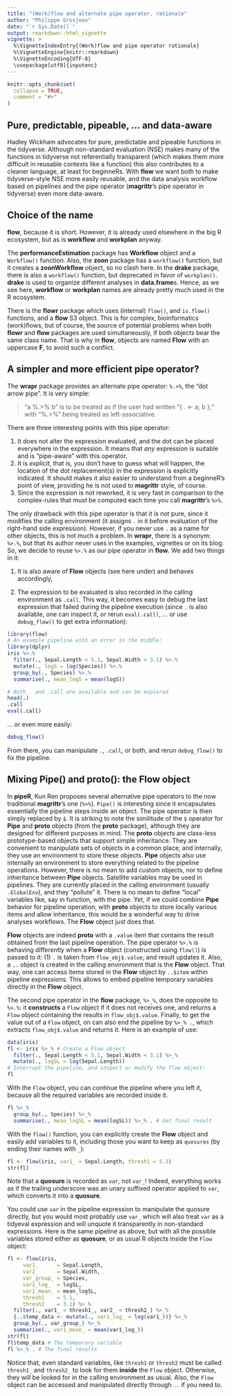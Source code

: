 ```yaml
---
title: "(Work)flow and alternate pipe operator, rationale"
author: "Philippe Grosjean"
date: "`r Sys.Date()`"
output: rmarkdown::html_vignette
vignette: >
  %\VignetteIndexEntry{(Work)flow and pipe operator rationale}
  %\VignetteEngine{knitr::rmarkdown}
  %\VignetteEncoding{UTF-8}
  \usepackage[utf8]{inputenc}
---
```


```r
knitr::opts_chunk$set(
  collapse = TRUE,
  comment = "#>"
)
```

## Pure, predictable, pipeable, ... and data-aware

Hadley Wickham advocates for pure, predictable and pipeable functions in the tidyverse. Although non-standard evaluation (NSE) makes many of the functions in tidyverse not referentially transparent (which makes them more difficult in reusable contexts like a function) this also contributes to a cleaner language, at least for beginneRs. With **flow** we want both to make tidyverse-style NSE more easily reusable, and the data analysis workflow based on pipelines and the pipe operator (**magrittr**'s pipe operator in tidyverse) even more data-aware.


## Choice of the name

**flow**, because it is short. However, it is already used elsewhere in the big R ecosystem, but as is **workflow** and **workplan** anyway.

The **performanceEstimation** package has **Workflow** object and a `Workflow()` function. Also, the **zoon** package has a `workflow()` function, but it creates a **zoonWorkflow** object, so no clash here. In the **drake** package, there is also a `workflow()` function, but deprecated in favor of `workplan()`. **drake** is used to organize different analyses in **data.frame**s. Hence, as we see here, **workflow** or **workplan** names are already pretty much used in the R ecosystem.

There is the **flowr** package which uses (internal) `flow()`, and `is.flow()` functions, and a **flow** S3 object. This is for complex, bioinformatics (work)flows, but of course, the source of potential problems when both **flowr** and **flow** packages are used simultaneously, if both objects bear the same class name. That is why in **flow**, objects are named **Flow** with an uppercase **F**, to avoid such a conflict.


## A simpler and more efficient pipe operator?

The **wrapr** package provides an alternate pipe operator: `%.>%`, the "dot arrow pipe". It is very simple:

> "a %.>% b" is to be treated as if the user had written "{ . <- a; b };" with "%.>%" being treated as left-associative.

There are three interesting points with this pipe operator:

1. It does not alter the expression evaluated, and the dot can be placed everywhere in the expression. It means that _any_ expression is suitable and is "pipe-aware" with this operator.
2. It is _explicit_, that is, you don't have to guess what will happen, the location of the dot replacement(s) in the expression is explicitly indicated. It should makes it also easier to understand from a beginneR's point of view, providing he is not used to **magrittr** style, of course.
3. Since the expression is not reworked, it is very fast in comparison to the complex-rules that must be computed each time you call **magrittr**'s `%>%`.

The only drawback with this pipe operator is that it is not pure, since it modifies the calling environment (it assigns `.` in it before evaluation of the right-hand side expression). However, if you never use `.` as a name for other objects, this is not much a problem. In **wrapr**, there is a synonym: `%>.%`, but that its author never uses in the examples, vignettes or on its blog. So, we decide to reuse `%>.%` as our pipe operator in **flow**. We add two things in it:

1. It is also aware of **Flow** objects (see here under) and behaves accordingly,

2. The expression to be evaluated is also recorded in the calling environment as `.call`. This way, it becomes easy to debug the last expression that failed during the pipeline execution (since `.` is also available, one can inspect it, or rerun `eval(.call)`, ... or use `debug_flow()` to get extra information):

```r
library(flow)
# An example pipeline with an error in the middle:
library(dplyr)
iris %>.%
  filter(., Sepal.Length < 5.1, Sepal.Width < 3.1) %>.%
  mutate(., logS = log(Species)) %>.%
  group_by(., Species) %>.%
  summarise(., mean_logS = mean(logS))
```

```r
# Both . and .call are available and can be explored
head(.)
.call
eval(.call)
```

... or even more easily:

```r
debug_flow()
```

From there, you can manipulate `.`, `.call`, or both, and rerun `debug_flow()` to fix the pipeline.


## Mixing Pipe() and proto(): the Flow object

In **pipeR**, Kun Ren proposes several alternative pipe operators to the now traditional **magrittr**'s one (`%>%`). `Pipe()` is interesting since it encapsulates essentially the pipeline steps inside an object. The pipe operator is then simply replaced by `$`. It is striking to note the similitude of the `$` operator for **Pipe** and **proto** objects (from the **proto** package), although they are designed for different purposes in mind. The **proto** objects are class-less prototype-based objects that support simple inheritance. They are convenient to manipulate sets of objects in a common place, and internally, they use an environment to store these objects. **Pipe** objects also use internally an environment to store everything related to the pipeline operations. However, there is no mean to add custom objects, nor to define inheritance between **Pipe** objects. Satellite variables may be used in pipelines. They are currently placed in the calling environment (usually `.GlobalEnv`), and they "pollute" it. There is no mean to define "local" variables like, say in function, with the pipe. Yet, if we could combine **Pipe** behavior for pipeline operation, with **proto** objects to store locally various items and allow inheritance, this would be a wonderful way to drive analyses workflows. The **Flow** object just does that.

**Flow** objects are indeed **proto** with a `.value` item that contains the result obtained from the last pipeline operation. The pipe operator `%>.%` is behaving differently when a **Flow** object (constructed using `flow()`) is passed to it: (1) `.` is taken from `flow_obj$.value`, and result updates it. Also, a `..` object is created in the calling environment that is the **Flow** object. That way, one can access items stored in the **Flow** object by `..$item` within pipeline expressions. This allows to embed pipeline temporary variables directly in the **Flow** object.

The second pipe operator in the **flow** package, `%>_%`, does the opposite to `%>.%`: it **constructs** a `Flow` object if it does not receives one, and returns a `Flow` object containing the results in `flow_obj$.value`. Finally, to get the value out of a `Flow` object, on can also end the pipeline by `%>_% .`, which extracts `flow_obj$.value` and returns it. Here is an example of use:

```r
data(iris)
fl <- iris %>_% # Create a Flow object
  filter(., Sepal.Length < 5.1, Sepal.Width < 3.1) %>_%
  mutate(., logSL = log(Sepal.Length))
# Interrupt the pipeline, and inspect or modify the flow object:
fl
```

With the `Flow` object, you can continue the pipeline where you left it, because all the required variables are recorded inside it.

```r
fl %>_%
  group_by(., Species) %>_%
  summarise(., mean_logSL = mean(logSL)) %>_% . # Get final result
```

With the `flow()` function, you can explicitly create the **Flow** object and easily add variables to it, including those you want to keep as `quosures` (by ending their names with `_`):

```r
fl <- flow(iris, var1_ = Sepal.Length, thresh1 = 5.1)
str(fl)
```

Note that a **quosure** is recorded as `var`, not `var_`! Indeed, everything works as if the trailing underscore was an unary suffixed operator applied to `var`, which converts it into a **quosure**.

You could use `var` in the pipeline expression to manipulate the quosure directly, but you would most probably use `var_` which will also treat `var` as a tidyeval expression and will unquote it transparently in non-standard expressions. Here is the same pipeline as above, but with all the possible variables stored either as **quosure**, or as usual R objects inside the `Flow` object:

```r
fl <- flow(iris,
     var1_      = Sepal.Length,
     var2_      = Sepal.Width,
     var_group_ = Species,
     var1_log_  = logSL,
     var1_mean_ = mean_logSL,
     thresh1    = 5.1,
     thresh2    = 3.1) %>_%
  filter(., var1_ < thresh1_, var2_ < thresh2_) %>_%
  {..$temp_data <- mutate(., var1_log_ = log(var1_))} %>_%
  group_by(., var_group_) %>_%
  summarise(., var1_mean_ = mean(var1_log_))
str(fl)
fl$temp_data # The temporary variable
fl %>_% . # The final results
```

Notice that, even standard variables, like `thresh1` or `thresh2` must be called `thresh1_` and `thresh2_` to look for them **inside** the `Flow` object. Otherwise, they will be looked for in the calling environment as usual. Also, the `Flow` object can be accessed and manipulated directly through `..` if you need to.
